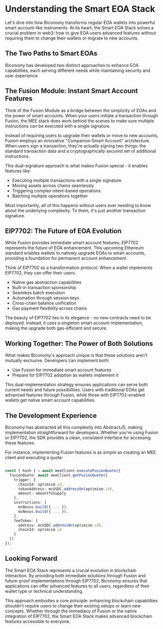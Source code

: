 # Understanding the Smart EOA Stack

Let's dive into how Biconomy transforms regular EOA wallets into powerful smart account-like instruments. At its heart, the Smart EOA Stack solves a crucial problem in web3: how to give EOA users advanced features without requiring them to change their wallets or migrate to new accounts.

## The Two Paths to Smart EOAs

Biconomy has developed two distinct approaches to enhance EOA capabilities, each serving different needs while maintaining security and user experience.

## The Fusion Module: Instant Smart Account Features

Think of the Fusion Module as a bridge between the simplicity of EOAs and the power of smart accounts. When your users initiate a transaction through Fusion, 
the MEE stack does work behind the scenes to make sure multiple instructions can be executed with a single signature.

Instead of requiring users to upgrade their wallets or move to new accounts, Fusion employs an innovative "Companion Smart Account" architecture. When users sign a transaction, they're actually signing two things: the standard transaction data and a cryptographically secured set of additional instructions.

This dual-signature approach is what makes Fusion special - it enables features like:
- Executing multiple transactions with a single signature
- Moving assets across chains seamlessly
- Triggering complex intent-based operations
- Batching multiple operations together

Most importantly, all of this happens without users ever needing to know about the underlying complexity. To them, it's just another transaction signature.

## EIP7702: The Future of EOA Evolution

While Fusion provides immediate smart account features, EIP7702 represents the future of EOA enhancement. This upcoming Ethereum standard enables wallets to natively upgrade EOAs to smart accounts, providing a foundation for permanent account enhancement.

Think of EIP7702 as a transformation protocol. When a wallet implements EIP7702, they can offer their users:
- Native gas abstraction capabilities
- Built-in transaction sponsorship
- Seamless batch execution
- Automation through session keys
- Cross-chain balance unification
- Gas payment flexibility across chains

The beauty of EIP7702 lies in its elegance - no new contracts need to be deployed. Instead, it uses a singleton smart account implementation, making the upgrade both gas-efficient and secure.

## Working Together: The Power of Both Solutions

What makes Biconomy's approach unique is that these solutions aren't mutually exclusive. Developers can implement both:
- Use Fusion for immediate smart account features
- Prepare for EIP7702 adoption as wallets implement it

This dual-implementation strategy ensures applications can serve both current needs and future possibilities. Users with traditional EOAs get advanced features through Fusion, while those with EIP7702-enabled wallets get native smart account capabilities.

## The Development Experience

Biconomy has abstracted all this complexity into AbstractJS, making implementation straightforward for developers. Whether you're using Fusion or EIP7702, the SDK provides a clean, consistent interface for accessing these features.

For instance, implementing Fusion features is as simple as creating an MEE client and executing a quote:

```typescript

const { hash } = await meeClient.executeFusionQuote({
  fusionQuote: await meeClient.getFusionQuote({
    trigger: {
      chainId: optimism.id,
      tokenAddress: mcUSDC.addressOn(optimism.id),
      amount: amountToSupply
    },
    instructions: [
      mcNexus.build({ ... }),
      mcNexus.build({ ... }),
    ],
    feeToken: {
      address: mcUSDC.addressOn(optimism.id),
      chainId: optimism.id
    }
  })
});
```

## Looking Forward

The Smart EOA Stack represents a crucial evolution in blockchain interaction. By providing both immediate solutions through Fusion and future-proof implementations through EIP7702, Biconomy ensures that applications can offer advanced features to all users, regardless of their wallet type or technical understanding.

This approach embodies a core principle: enhancing blockchain capabilities shouldn't require users to change their existing setups or learn new concepts. Whether through the immediacy of Fusion or the native integration of EIP7702, the Smart EOA Stack makes advanced blockchain features accessible to everyone.